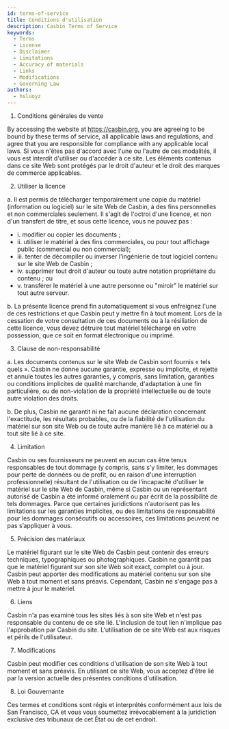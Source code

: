 ```yaml
---
id: terms-of-service
title: Conditions d'utilisation
description: Casbin Terms of Service
keywords:
  - Terms
  - License
  - Disclaimer
  - Limitations
  - Accuracy of materials
  - Links
  - Modifications
  - Governing Law
authors:
  - hsluoyz
---
```


1. Conditions générales de vente

By accessing the website at https://casbin.org, you are agreeing to be bound by these terms of service, all applicable laws and regulations, and agree that you are responsible for compliance with any applicable local laws. Si vous n'êtes pas d'accord avec l'une ou l'autre de ces modalités, il vous est interdit d'utiliser ou d'accéder à ce site. Les éléments contenus dans ce site Web sont protégés par le droit d'auteur et le droit des marques de commerce applicables.

2. Utiliser la licence

a. Il est permis de télécharger temporairement une copie du matériel (information ou logiciel) sur le site Web de Casbin, à des fins personnelles et non commerciales seulement. Il s'agit de l'octroi d'une licence, et non d'un transfert de titre, et sous cette licence, vous ne pouvez pas :

- i. modifier ou copier les documents ;
- ii. utiliser le matériel à des fins commerciales, ou pour tout affichage public (commercial ou non commercial);
- iii. tenter de décompiler ou inverser l'ingénierie de tout logiciel contenu sur le site Web de Casbin ;
- iv. supprimer tout droit d'auteur ou toute autre notation propriétaire du contenu ; ou
- v. transférer le matériel à une autre personne ou "miroir" le matériel sur tout autre serveur.

b. La présente licence prend fin automatiquement si vous enfreignez l'une de ces restrictions et que Casbin peut y mettre fin à tout moment. Lors de la cessation de votre consultation de ces documents ou à la résiliation de cette licence, vous devez détruire tout matériel téléchargé en votre possession, que ce soit en format électronique ou imprimé.

3. Clause de non-responsabilité

a. Les documents contenus sur le site Web de Casbin sont fournis « tels quels ». Casbin ne donne aucune garantie, expresse ou implicite, et rejette et annule toutes les autres garanties, y compris, sans limitation, garanties ou conditions implicites de qualité marchande, d'adaptation à une fin particulière, ou de non-violation de la propriété intellectuelle ou de toute autre violation des droits.

b. De plus, Casbin ne garantit ni ne fait aucune déclaration concernant l'exactitude, les résultats probables, ou de la fiabilité de l'utilisation du matériel sur son site Web ou de toute autre manière lié à ce matériel ou à tout site lié à ce site.

4. Limitation

Casbin ou ses fournisseurs ne peuvent en aucun cas être tenus responsables de tout dommage (y compris, sans s'y limiter, les dommages pour perte de données ou de profit, ou en raison d'une interruption professionnelle) résultant de l'utilisation ou de l'incapacité d'utiliser le matériel sur le site Web de Casbin, même si Casbin ou un représentant autorisé de Casbin a été informé oralement ou par écrit de la possibilité de tels dommages. Parce que certaines juridictions n'autorisent pas les limitations sur les garanties implicites, ou des limitations de responsabilité pour les dommages consécutifs ou accessoires, ces limitations peuvent ne pas s’appliquer à vous.

5. Précision des matériaux

Le matériel figurant sur le site Web de Casbin peut contenir des erreurs techniques, typographiques ou photographiques. Casbin ne garantit pas que le matériel figurant sur son site Web soit exact, complet ou à jour. Casbin peut apporter des modifications au matériel contenu sur son site Web à tout moment et sans préavis. Cependant, Casbin ne s'engage pas à mettre à jour le matériel.

6. Liens

Casbin n'a pas examiné tous les sites liés à son site Web et n'est pas responsable du contenu de ce site lié. L'inclusion de tout lien n'implique pas l'approbation par Casbin du site. L'utilisation de ce site Web est aux risques et périls de l'utilisateur.

7. Modifications

Casbin peut modifier ces conditions d'utilisation de son site Web à tout moment et sans préavis. En utilisant ce site Web, vous acceptez d'être lié par la version actuelle des présentes conditions d'utilisation.

8. Loi Gouvernante

Ces termes et conditions sont régis et interprétés conformément aux lois de San Francisco, CA et vous vous soumettez irrévocablement à la juridiction exclusive des tribunaux de cet État ou de cet endroit.
